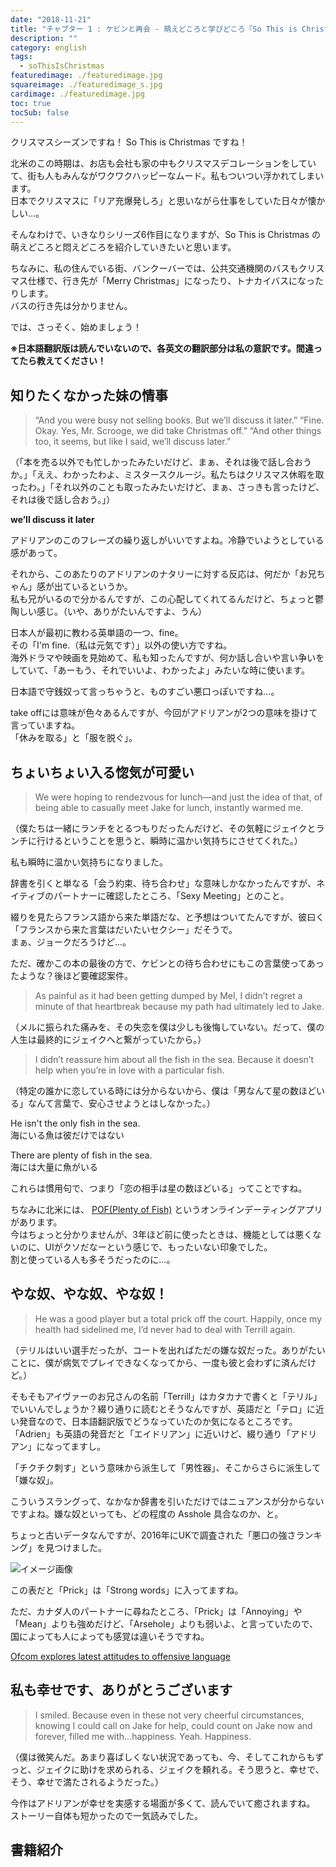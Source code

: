 ```yaml
---
date: "2018-11-21"
title: "チャプター 1 : ケビンと再会 - 萌えどころと学びどころ『So This is Christmas/アドリアン･イングリッシュ(6)』"
description: ""
category: english
tags:
  - soThisIsChristmas
featuredimage: ./featuredimage.jpg
squareimage: ./featuredimage_s.jpg
cardimage: ./featuredimage.jpg
toc: true
tocSub: false
---
```



クリスマスシーズンですね！ So This is Christmas ですね！

北米のこの時期は、お店も会社も家の中もクリスマスデコレーションをしていて、街も人もみんながワクワクハッピーなムード。私もついつい浮かれてしまいます。  
日本でクリスマスに「リア充爆発しろ」と思いながら仕事をしていた日々が懐かしい…。

そんなわけで、いきなりシリーズ6作目になりますが、So This is Christmas の萌えどころと悶えどころを紹介していきたいと思います。

ちなみに、私の住んでいる街、バンクーバーでは、公共交通機関のバスもクリスマス仕様で、行き先が「Merry Christmas」になったり、トナカイバスになったりします。  
バスの行き先は分かりません。

<Instagram id="Bqd8vrtH-Lj" />

では、さっそく、始めましょう！

<SoThisIsChristmasIndex />

**※日本語翻訳版は読んでいないので、各英文の翻訳部分は私の意訳です。間違ってたら教えてください！**

## 知りたくなかった妹の情事

<Blockquote srcBook="soThisIsChristmas" lang="en" book>
“And you were busy not selling books. But we’ll discuss it later.” “Fine. Okay. Yes, Mr. Scrooge, we did take Christmas off.” “And other things too, it seems, but like I said, we’ll discuss later.”
</Blockquote>

<p className="translation">（「本を売る以外でも忙しかったみたいだけど、まぁ、それは後で話し合おうか。」「ええ、わかったわよ、ミスタースクルージ。私たちはクリスマス休暇を取ったわ。」「それ以外のことも取ったみたいだけど、まぁ、さっきも言ったけど、それは後で話し合おう。」）</p>

**we’ll discuss it later**

アドリアンのこのフレーズの繰り返しがいいですよね。冷静でいようとしている感があって。

それから、このあたりのアドリアンのナタリーに対する反応は、何だか「お兄ちゃん」感が出ているというか。  
私も兄がいるので分かるんですが、この心配してくれてるんだけど、ちょっと鬱陶しい感じ。（いや、ありがたいんですよ、うん）

<Vocabulary en="Fine" ja="わかったよ、もういいよ" />

日本人が最初に教わる英単語の一つ、fine。  
その「I'm fine.（私は元気です）」以外の使い方ですね。  
海外ドラマや映画を見始めて、私も知ったんですが、何か話し合いや言い争いをしていて、「あーもう、それでいいよ、わかったよ」みたいな時に使います。

<Vocabulary en="Mr. Scrooge" ja="守銭奴、『A Christmas Carol』の主人公の名前" />

日本語で守銭奴って言っちゃうと、ものすごい悪口っぽいですね…。

<Vocabulary en="take 〜 off" ja="休みを取る、服を脱ぐ" />

take offには意味が色々あるんですが、今回がアドリアンが2つの意味を掛けて言っていますね。  
「休みを取る」と「服を脱ぐ」。

## ちょいちょい入る惚気が可愛い

<Blockquote srcBook="soThisIsChristmas" lang="en" book>
We were hoping to rendezvous for lunch—and just the idea of that, of being able to casually meet Jake for lunch, instantly warmed me.
</Blockquote>

<p className="translation">（僕たちは一緒にランチをとるつもりだったんだけど、その気軽にジェイクとランチに行けるということを思うと、瞬時に温かい気持ちにさせてくれた。）</p>

私も瞬時に温かい気持ちになりました。

<Vocabulary en="rendezvous" ja="会う約束、待ち合わせ" />

辞書を引くと単なる「会う約束、待ち合わせ」な意味しかなかったんですが、ネイティブのパートナーに確認したところ、「Sexy Meeting」とのこと。

綴りを見たらフランス語から来た単語だな、と予想はついてたんですが、彼曰く「フランスから来た言葉はだいたいセクシー」だそうで。  
まぁ、ジョークだろうけど...。

ただ、確かこの本の最後の方で、ケビンとの待ち合わせにもこの言葉使ってあったような？後ほど要確認案件。

<Blockquote srcBook="soThisIsChristmas" lang="en" book>
As painful as it had been getting dumped by Mel, I didn’t regret a minute of that heartbreak because my path had ultimately led to Jake.
</Blockquote>

<p className="translation">（メルに振られた痛みを、その失恋を僕は少しも後悔していない。だって、僕の人生は最終的にジェイクへと繋がっていたから。）</p>

<Vocabulary en="As painful as ～" ja="～と同じくらいの痛み" />

<Vocabulary en="get dumped" ja="（恋人に）捨てられる、振られる" />

<Blockquote srcBook="soThisIsChristmas" lang="en" book>
I didn’t reassure him about all the fish in the sea. Because it doesn’t help when you’re in love with a particular fish.
</Blockquote>

<p className="translation">（特定の誰かに恋している時には分からないから、僕は「男なんて星の数ほどいる」なんて言葉で、安心させようとはしなかった。）</p>

He isn't the only fish in the sea.  
海にいる魚は彼だけではない

There are plenty of fish in the sea.  
海には大量に魚がいる

これらは慣用句で、つまり「恋の相手は星の数ほどいる」ってことですね。

ちなみに北米には、 [POF(Plenty of Fish)](https://apps.apple.com/us/app/pof-dating/id389638243?ign-mpt=uo%3D4) というオンラインデーティングアプリがあります。  
今はちょっと分かりませんが、3年ほど前に使ったときは、機能としては悪くないのに、UIがクソだなーという感じで、もったいない印象でした。  
割と使っている人も多そうだったのに...。

## やな奴、やな奴、やな奴！

<Blockquote srcBook="soThisIsChristmas" lang="en" book>
He was a good player but a total prick off the court. Happily, once my health had sidelined me, I’d never had to deal with Terrill again.
</Blockquote>

<p className="translation">（テリルはいい選手だったが、コートを出ればただの嫌な奴だった。ありがたいことに、僕が病気でプレイできなくなってから、一度も彼と会わずに済んだけど。）</p>

そもそもアイヴァーのお兄さんの名前「Terrill」はカタカナで書くと「テリル」でいいんでしょうか？綴り通りに読むとそうなんですが、英語だと「テロ」に近い発音なので、日本語翻訳版でどうなっていたのか気になるところです。  
「Adrien」も英語の発音だと「エイドリアン」に近いけど、綴り通り「アドリアン」になってますし。

<Vocabulary en="prick" ja="嫌な奴" />

「チクチク刺す」という意味から派生して「男性器」、そこからさらに派生して「嫌な奴」。

こういうスラングって、なかなか辞書を引いただけではニュアンスが分からないですよね。嫌な奴といっても、どの程度の Asshole 具合なのか、と。

ちょっと古いデータなんですが、2016年にUKで調査された「悪口の強さランキング」を見つけました。

![イメージ画像](./20181121015542.jpg)

この表だと「Prick」は「Strong words」に入ってますね。

ただ、カナダ人のパートナーに尋ねたところ、「Prick」は「Annoying」や「Mean」よりも強めだけど、「Arsehole」よりも弱いよ、と言っていたので、国によっても人によっても感覚は違いそうですね。

[Ofcom explores latest attitudes to offensive language](https://www.ofcom.org.uk/about-ofcom/latest/media/media-releases/2016/attitudes-to-offensive-language)

## 私も幸せです、ありがとうございます

<Blockquote srcBook="soThisIsChristmas" lang="en" book>
I smiled. Because even in these not very cheerful circumstances, knowing I could call on Jake for help, could count on Jake now and forever, filled me with…happiness. Yeah. Happiness.
</Blockquote>

<p className="translation">（僕は微笑んだ。あまり喜ばしくない状況であっても、今、そしてこれからもずっと、ジェイクに助けを求められる、ジェイクを頼れる。そう思うと、幸せで、そう、幸せで満たされるようだった。）</p>

<Vocabulary en="even in" ja="にあっても、でさえも" />

<Vocabulary en="call on ... for help" ja="（人）に助けを求める" />

<Vocabulary en="count on ..." ja="（人）を頼りにする、当てにする" />

今作はアドリアンが幸せを実感する場面が多くて、読んでいて癒されますね。  
ストーリー自体も短かったので一気読みでした。

## 書籍紹介

<Amazon book="soThisIsChristmas" />

<AffiliateBanner />

<SoThisIsChristmasIndex open />
